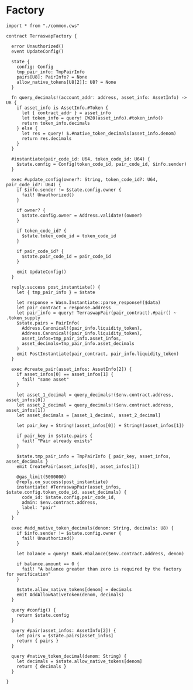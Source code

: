 # Factory

```cwscript showLineNumbers
import * from "./common.cws"

contract TerraswapFactory {

  error Unauthorized()
  event UpdateConfig()

  state {
    config: Config
    tmp_pair_info: TmpPairInfo
    pairs[U8]: PairInfo? = None
    allow_native_tokens[U8[2]]: U8? = None
  }

  fn query_decimals!(account_addr: address, asset_info: AssetInfo) -> U8 {
    if asset_info is AssetInfo.#Token {
      let { contract_addr } = asset_info
      let token_info = query! CW20(asset_info).#token_info()
      return token_info.decimals
    } else {
      let res = query! $.#native_token_decimals(asset_info.denom)
      return res.decimals
    }
  }

  #instantiate(pair_code_id: U64, token_code_id: U64) {
    $state.config = Config(token_code_id, pair_code_id, $info.sender)
  }

  exec #update_config(owner?: String, token_code_id?: U64, pair_code_id?: U64) {
    if $info.sender != $state.config.owner {
      fail! Unauthorized()
    }

    if owner? {
      $state.config.owner = Address.validate!(owner)
    }

    if token_code_id? {
      $state.token_code_id = token_code_id
    }

    if pair_code_id? {
      $state.pair_code_id = pair_code_id
    }

    emit UpdateConfig()
  }

  reply.success post_instantiate() {
    let { tmp_pair_info } = $state

    let response = Wasm.Instantiate::parse_response!($data)
    let pair_contract = response.address
    let pair_info = query! TerraswapPair(pair_contract).#pair() ~ .token_supply
    $state.pairs = PairInfo(
      Address.Canonical!(pair_info.liquidity_token),
      Address.Canonical!(pair_info.liquidity_token),
      asset_infos=tmp_pair_info.asset_infos,
      asset_decimals=tmp_pair_info.asset_decimals
    )
    emit PostInstantiate(pair_contract, pair_info.liquidity_token)
  }

  exec #create_pair(asset_infos: AssetInfo[2]) {
    if asset_infos[0] == asset_infos[1] {
      fail! "same asset"
    }

    let asset_1_decimal = query_decimals!($env.contract.address, asset_infos[0])
    let asset_2_decimal = query_decimals!($env.contract.address, asset_infos[1])
    let asset_decimals = [asset_1_decimal, asset_2_decimal]

    let pair_key = String!(asset_infos[0]) + String!(asset_infos[1])

    if pair_key in $state.pairs {
      fail! "Pair already exists"
    }

    $state.tmp_pair_info = TmpPairInfo { pair_key, asset_infos, asset_decimals }
    emit CreatePair(asset_infos[0], asset_infos[1])

    @gas_limit(5000000)
    @reply.on_success(post_instantiate)
    instantiate! #TerraswapPair(asset_infos, $state.config.token_code_id, asset_decimals) {
      code_id: $state.config.pair_code_id,
      admin: $env.contract.address,
      label: "pair"
    }
  }

  exec #add_native_token_decimals(denom: String, decimals: U8) {
    if $info.sender != $state.config.owner {
      fail! Unauthorized()
    }

    let balance = query! Bank.#balance($env.contract.address, denom)

    if balance.amount == 0 {
      fail! "A balance greater than zero is required by the factory for verification"
    }

    $state.allow_native_tokens[denom] = decimals
    emit AddAllowNativeToken(denom, decimals)
  }

  query #config() {
    return $state.config
  }

  query #pair(asset_infos: AssetInfo[2]) {
    let pairs = $state.pairs[asset_infos]
    return { pairs }
  }

  query #native_token_decimal(denom: String) {
    let decimals = $state.allow_native_tokens[denom]
    return { decimals }
  }

}
```
